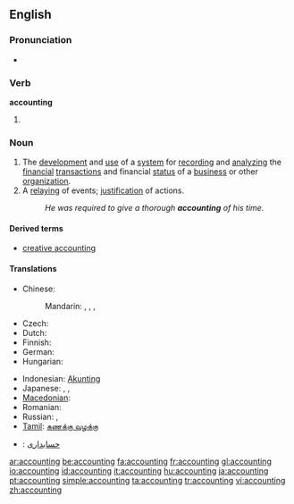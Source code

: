 ==English==

===Pronunciation===
* {{IPA|/əˈkaʊntɪŋ/}}

===Verb===
'''accounting'''

# {{present participle of|account}}

===Noun===
{{wikipedia}}
{{en-noun|-}}

# The [[development]] and [[use]] of a [[system]] for [[record]]ing and [[analyze|analyzing]] the [[financial]] [[transaction]]s and financial [[status]] of a [[business]] or other [[organization]].
# A [[relay]]ing of events; [[justification]] of actions.
#: ''He was required to give a thorough '''accounting''' of his time.''

====Derived terms====
{{rel-top3|Terms derived from the noun "accounting"}}
* [[creative accounting]]
{{rel-mid3}}
{{rel-mid3}}
{{rel-bottom}}

====Translations====
{{trans-top|development and maintenance of system for recording and analyzing financial transactions}}
* Chinese:
*: Mandarin: {{t|zh|會計|sc=Hani}}, {{t|zh|会计|tr=kuàijì|sc=Hani}}, {{t|zh|會計學|sc=Hani}}, {{t|zh|会计学|tr=kuàijìxué|sc=Hani}}
* Czech: {{t-|cs|účetnictví|n}}
* Dutch: {{t+|nl|boekhouding|f}}
* Finnish: {{t-|fi|kirjanpito}}
* German: {{t-|de|Buchhaltung|f}}
* Hungarian: {{t+|hu|könyvelés}}
{{trans-mid}}
* Indonesian: [[Akunting]]
* Japanese: {{t|ja|会計|tr=かいけい, kaikei|sc=Jpan}},  {{t|ja|経理|tr=けいり, keiri|sc=Jpan}},  {{t|ja|会計学|tr=かいけいがく, kaikeigaku|sc=Jpan}}
* [[Macedonian]]: {{t|mk|сметководство|n|tr=smetkovódstvo}}
* Romanian: {{t|ro|contabilitate|f}}
* Russian: {{t|ru|бухгалтерия|f|tr=buxgaltérija, buhaltérija|sc=Cyrl}}, {{t|ru|счетоводство|tr=sčetovódstvo|sc=Cyrl}} {{qualifier|slightly obsolete}} 
* [[Tamil]]: [[கணக்கு வழக்கு]]
{{trans-bottom}}

{{checktrans-top}}
* {{ttbc|Persian}}: [[حسابداری]]
{{checktrans-mid}}
{{checktrans-bottom}}

[[ar:accounting]]
[[be:accounting]]
[[fa:accounting]]
[[fr:accounting]]
[[gl:accounting]]
[[io:accounting]]
[[id:accounting]]
[[it:accounting]]
[[hu:accounting]]
[[ja:accounting]]
[[pt:accounting]]
[[simple:accounting]]
[[ta:accounting]]
[[tr:accounting]]
[[vi:accounting]]
[[zh:accounting]]